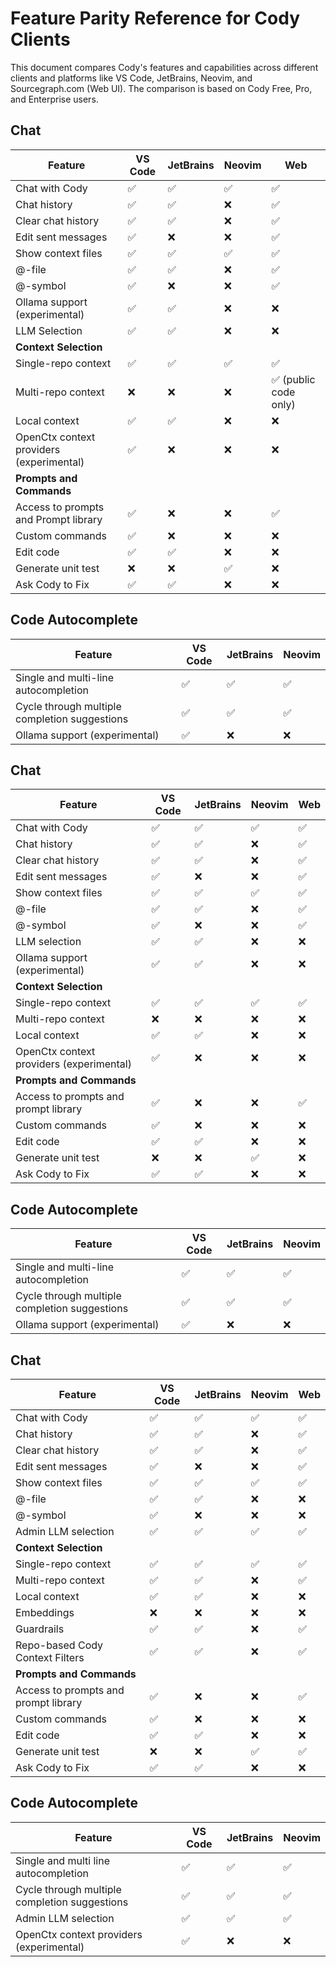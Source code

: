 # Feature Parity Reference for Cody Clients

<p className="subtitle">This document compares Cody's features and capabilities across different clients and platforms like VS Code, JetBrains, Neovim, and Sourcegraph.com (Web UI). The comparison is based on Cody Free, Pro, and Enterprise users.</p>

<Tabs>
  <Tab title="Free">

## Chat

|               **Feature**                | **VS Code** | **JetBrains** | **Neovim** |       **Web**        |
| ---------------------------------------- | ----------- | ------------- | ---------- | -------------------- |
| Chat with Cody                           | ✅           | ✅             | ✅          | ✅                    |
| Chat history                             | ✅           | ✅             | ❌          | ✅                    |
| Clear chat history                       | ✅           | ✅             | ❌          | ✅                    |
| Edit sent messages                       | ✅           | ❌             | ❌          | ✅                    |
| Show context files                       | ✅           | ✅             | ✅          | ✅                    |
| @-file                                   | ✅           | ✅             | ❌          | ✅                    |
| @-symbol                                 | ✅           | ❌             | ❌          | ✅                    |
| Ollama support (experimental)            | ✅           | ✅             | ❌          | ❌                    |
| LLM Selection                            | ✅           | ✅             | ❌          | ❌                    |
| **Context Selection**                    |             |               |            |                      |
| Single-repo context                      | ✅           | ✅             | ✅          | ✅                    |
| Multi-repo context                       | ❌           | ❌             | ❌          | ✅ (public code only) |
| Local context                            | ✅           | ✅             | ❌          | ❌                    |
| OpenCtx context providers (experimental) | ✅           | ❌             | ❌          | ❌                    |
| **Prompts and Commands**                 |             |               |            |                      |
| Access to prompts and Prompt library     | ✅           | ❌             | ❌          | ✅                    |
| Custom commands                          | ✅           | ❌             | ❌          | ❌                    |
| Edit code                                | ✅           | ✅             | ❌          | ❌                    |
| Generate unit test                       | ❌           | ❌             | ✅          | ❌                    |
| Ask Cody to Fix                          | ✅           | ✅             | ❌          | ❌                    |

## Code Autocomplete

|                  **Feature**                  | **VS Code** | **JetBrains** | **Neovim** |
| --------------------------------------------- | ----------- | ------------- | ---------- |
| Single and multi-line autocompletion          | ✅           | ✅             | ✅          |
| Cycle through multiple completion suggestions | ✅           | ✅             | ✅          |
| Ollama support (experimental)                 | ✅           | ❌             | ❌          |

  </Tab>
  <Tab title="Pro">

## Chat

|               **Feature**                | **VS Code** | **JetBrains** | **Neovim** | **Web** |
| ---------------------------------------- | ----------- | ------------- | ---------- | ------- |
| Chat with Cody                           | ✅           | ✅             | ✅          | ✅       |
| Chat history                             | ✅           | ✅             | ❌          | ✅       |
| Clear chat history                       | ✅           | ✅             | ❌          | ✅       |
| Edit sent messages                       | ✅           | ❌             | ❌          | ✅       |
| Show context files                       | ✅           | ✅             | ✅          | ✅       |
| @-file                                   | ✅           | ✅             | ❌          | ✅       |
| @-symbol                                 | ✅           | ❌             | ❌          | ✅       |
| LLM selection                            | ✅           | ✅             | ❌          | ❌       |
| Ollama support (experimental)            | ✅           | ✅             | ❌          | ❌       |
| **Context Selection**                    |             |               |            |         |
| Single-repo context                      | ✅           | ✅             | ✅          | ✅       |
| Multi-repo context                       | ❌           | ❌             | ❌          | ❌       |
| Local context                            | ✅           | ✅             | ❌          | ❌       |
| OpenCtx context providers (experimental) | ✅           | ❌             | ❌          | ❌       |
| **Prompts and Commands**                 |             |               |            |         |
| Access to prompts and prompt library     | ✅           | ❌             | ❌          | ✅       |
| Custom commands                          | ✅           | ❌             | ❌          | ❌       |
| Edit code                                | ✅           | ✅             | ❌          | ❌       |
| Generate unit test                       | ❌           | ❌             | ✅          | ❌       |
| Ask Cody to Fix                          | ✅           | ✅             | ❌          | ❌       |

## Code Autocomplete

|                  **Feature**                  | **VS Code** | **JetBrains** | **Neovim** |
| --------------------------------------------- | ----------- | ------------- | ---------- |
| Single and multi-line autocompletion          | ✅           | ✅             | ✅          |
| Cycle through multiple completion suggestions | ✅           | ✅             | ✅          |
| Ollama support (experimental)                 | ✅           | ❌             | ❌          |

  </Tab>
    <Tab title="Enterprise">

## Chat

|             **Feature**              | **VS Code** | **JetBrains** | **Neovim** | **Web** |
| ------------------------------------ | ----------- | ------------- | ---------- | ------- |
| Chat with Cody                       | ✅           | ✅             | ✅          | ✅       |
| Chat history                         | ✅           | ✅             | ❌          | ✅       |
| Clear chat history                   | ✅           | ✅             | ❌          | ✅       |
| Edit sent messages                   | ✅           | ❌             | ❌          | ✅       |
| Show context files                   | ✅           | ✅             | ✅          | ✅       |
| @-file                               | ✅           | ✅             | ❌          | ❌       |
| @-symbol                             | ✅           | ❌             | ❌          | ❌       |
| Admin LLM selection                  | ✅           | ✅             | ✅          | ✅       |
| **Context Selection**                |             |               |            |         |
| Single-repo context                  | ✅           | ✅             | ✅          | ✅       |
| Multi-repo context                   | ✅           | ✅             | ❌          | ✅       |
| Local context                        | ✅           | ✅             | ❌          | ❌       |
| Embeddings                           | ❌           | ❌             | ❌          | ❌       |
| Guardrails                           | ✅           | ✅             | ❌          | ✅       |
| Repo-based Cody Context Filters      | ✅           | ✅             | ❌          | ✅       |
| **Prompts and Commands**             |             |               |            |         |
| Access to prompts and prompt library | ✅           | ❌             | ❌          | ✅       |
| Custom commands                      | ✅           | ❌             | ❌          | ❌       |
| Edit code                            | ✅           | ✅             | ❌          | ❌       |
| Generate unit test                   | ❌           | ❌             | ✅          | ✅       |
| Ask Cody to Fix                      | ✅           | ✅             | ❌          | ❌       |


## Code Autocomplete

|                  **Feature**                  | **VS Code** | **JetBrains** | **Neovim** |
| --------------------------------------------- | ----------- | ------------- | ---------- |
| Single and multi line autocompletion          | ✅           | ✅             | ✅          |
| Cycle through multiple completion suggestions | ✅           | ✅             | ✅          |
| Admin LLM selection                           | ✅           | ✅             | ✅          |
| OpenCtx context providers (experimental)      | ✅           | ❌             | ❌          |

  </Tab>
</Tabs>
